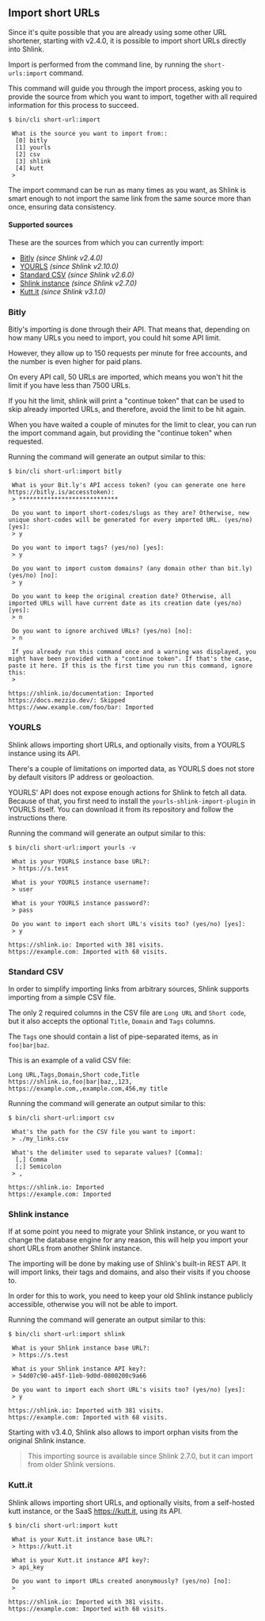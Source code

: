 
## Import short URLs

Since it's quite possible that you are already using some other URL shortener, starting with v2.4.0, it is possible to import short URLs directly into Shlink.

Import is performed from the command line, by running the `short-urls:import` command.

This command will guide you through the import process, asking you to provide the source from which you want to import, together with all required information for this process to succeed.

```
$ bin/cli short-url:import

 What is the source you want to import from::
  [0] bitly
  [1] yourls
  [2] csv
  [3] shlink
  [4] kutt
 >
```

The import command can be run as many times as you want, as Shlink is smart enough to not import the same link from the same source more than once, ensuring data consistency.

#### Supported sources

These are the sources from which you can currently import:

* [Bitly](/documentation/advanced/import-short-urls#bitly) *(since Shlink v2.4.0)*
* [YOURLS](/documentation/advanced/import-short-urls#yourls) *(since Shlink v2.10.0)*
* [Standard CSV](/documentation/advanced/import-short-urls#standard-csv) *(since Shlink v2.6.0)*
* [Shlink instance](/documentation/advanced/import-short-urls#shlink-instance) *(since Shlink v2.7.0)*
* [Kutt.it](/documentation/advanced/import-short-urls#kuttit) *(since Shlink v3.1.0)*

### Bitly

Bitly's importing is done through their API. That means that, depending on how many URLs you need to import, you could hit some API limit.

However, they allow up to 150 requests per minute for free accounts, and the number is even higher for paid plans.

On every API call, 50 URLs are imported, which means you won't hit the limit if you have less than 7500 URLs.

If you hit the limit, shlink will print a "continue token" that can be used to skip already imported URLs, and therefore, avoid the limit to be hit again.

When you have waited a couple of minutes for the limit to clear, you can run the import command again, but providing the "continue token" when requested.

Running the command will generate an output similar to this:

```shell
$ bin/cli short-url:import bitly

 What is your Bit.ly's API access token? (you can generate one here https://bitly.is/accesstoken):
 > ****************************

 Do you want to import short-codes/slugs as they are? Otherwise, new unique short-codes will be generated for every imported URL. (yes/no) [yes]:
 > y

 Do you want to import tags? (yes/no) [yes]:
 > y

 Do you want to import custom domains? (any domain other than bit.ly) (yes/no) [no]:
 > y

 Do you want to keep the original creation date? Otherwise, all imported URLs will have current date as its creation date (yes/no) [yes]:
 > n

 Do you want to ignore archived URLs? (yes/no) [no]:
 > n

 If you already run this command once and a warning was displayed, you might have been provided with a "continue token". If that's the case, paste it here. If this is the first time you run this command, ignore this:
 >

https://shlink.io/documentation: Imported
https://docs.mezzio.dev/: Skipped
https://www.example.com/foo/bar: Imported
```

### YOURLS

Shlink allows importing short URLs, and optionally visits, from a YOURLS instance using its API.

There's a couple of limitations on imported data, as YOURLS does not store by default visitors IP address or geoloaction.

<Callout type="warning">
  YOURLS' API does not expose enough actions for Shlink to fetch all data. Because of that, you first need to install the <code className="indivisible">yourls-shlink-import-plugin</code> in YOURLS itself. You can download it from <Link href="https://slnk.to/yourls-import">its repository</Link> and follow the instructions there.
</Callout>

Running the command will generate an output similar to this:

```shell
$ bin/cli short-url:import yourls -v

 What is your YOURLS instance base URL?:
 > https://s.test

 What is your YOURLS instance username?:
 > user

 What is your YOURLS instance password?:
 > pass

 Do you want to import each short URL's visits too? (yes/no) [yes]:
 > y

https://shlink.io: Imported with 381 visits.
https://example.com: Imported with 68 visits.
```

### Standard CSV

In order to simplify importing links from arbitrary sources, Shlink supports importing from a simple CSV file.

The only 2 required columns in the CSV file are `Long URL` and `Short code`, but it also accepts the optional `Title`, `Domain` and `Tags` columns.

The `Tags` one should contain a list of pipe-separated items, as in `foo|bar|baz`.

This is an example of a valid CSV file:

```
Long URL,Tags,Domain,Short code,Title
https://shlink.io,foo|bar|baz,,123,
https://example.com,,example.com,456,my title
```

Running the command will generate an output similar to this:

```shell
$ bin/cli short-url:import csv

 What's the path for the CSV file you want to import:
 > ./my_links.csv

 What's the delimiter used to separate values? [Comma]:
  [,] Comma
  [;] Semicolon
 > ,

https://shlink.io: Imported
https://example.com: Imported
```

### Shlink instance

If at some point you need to migrate your Shlink instance, or you want to change the database engine for any reason, this will help you import your short URLs from another Shlink instance.

The importing will be done by making use of Shlink's built-in REST API. It will import links, their tags and domains, and also their visits if you choose to.

In order for this to work, you need to keep your old Shlink instance publicly accessible, otherwise you will not be able to import.

Running the command will generate an output similar to this:

```shell
$ bin/cli short-url:import shlink

 What is your Shlink instance base URL?:
 > https://s.test

 What is your Shlink instance API key?:
 > 54d07c90-a45f-11eb-9d0d-0800200c9a66

 Do you want to import each short URL's visits too? (yes/no) [yes]:
 > y

https://shlink.io: Imported with 381 visits.
https://example.com: Imported with 68 visits.
```

<Callout type="info">
  Starting with v3.4.0, Shlink also allows to import orphan visits from the original Shlink instance.
</Callout>

> This importing source is available since Shlink 2.7.0, but it can import from older Shlink versions.

### Kutt.it

Shlink allows importing short URLs, and optionally visits, from a self-hosted kutt instance, or the SaaS https://kutt.it, using its API.

```shell
$ bin/cli short-url:import kutt

 What is your Kutt.it instance base URL?:
 > https://kutt.it

 What is your Kutt.it instance API key?:
 > api_key

 Do you want to import URLs created anonymously? (yes/no) [no]:
 >

https://shlink.io: Imported with 381 visits.
https://example.com: Imported with 68 visits.
```

